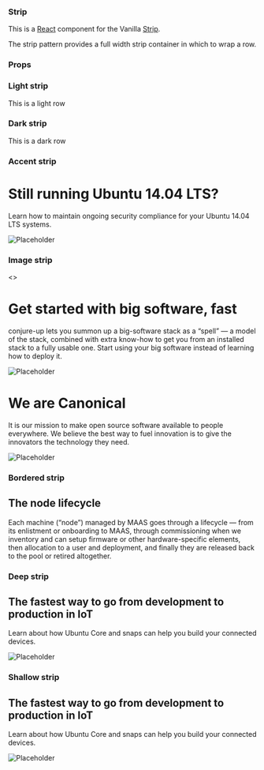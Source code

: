 
<Meta title="Strip" component={Strip} decorators={[withKnobs]} />

### Strip

This is a [React](https://reactjs.org/) component for the Vanilla [Strip](https://docs.vanillaframework.io/patterns/strip/).

The strip pattern provides a full width strip container in which to wrap a row.

### Props

<ArgsTable of={Strip} />

### Light strip

<Canvas>
  <Story name="Light strip">
    <Strip type="light">
      <p>This is a light row</p>
    </Strip>
  </Story>
</Canvas>

### Dark strip

<Canvas>
  <Story name="Dark strip">
    <Strip type="dark">
      <p>This is a dark row</p>
    </Strip>
  </Story>
</Canvas>

### Accent strip

<Canvas>
  <Story name="Accent strip">
    <Strip type="accent" element="section" includeCol={false}>
      <Col size="8">
        <h1>Still running Ubuntu 14.04 LTS?</h1>
        <p>
          Learn how to maintain ongoing security compliance for your Ubuntu
          14.04 LTS systems.
        </p>
      </Col>
      <Col size="4">
        <img
          src="https://assets.ubuntu.com/v1/2217d1c8-Security.svg"
          alt="Placeholder"
        />
      </Col>
    </Strip>
  </Story>
</Canvas>

### Image strip

<Canvas>
  <Story name="Image strip">
    <>
      <Strip
        background="https://assets.ubuntu.com/sites/ubuntu/latest/u/img/backgrounds/image-background-paper.png"
        includeCol={false}
        element="section"
        light
        rowClassName="u-vertically-center"
        type="image"
      >
        <Col size="8">
          <h1>Get started with big software, fast</h1>
          <p>
            conjure-up lets you summon up a big-software stack as a “spell” — a
            model of the stack, combined with extra know-how to get you from an
            installed stack to a fully usable one. Start using your big software
            instead of learning how to deploy it.
          </p>
        </Col>
        <Col size="4" className="u-hide--small u-align--center">
          <img
            src="https://assets.ubuntu.com/v1/1abb8716-conjure-up-illustration.svg"
            alt="Placeholder"
          />
        </Col>
      </Strip>
      <Strip
        background="https://assets.ubuntu.com/v1/9b68976e-Aubergine_suru_background_2.png"
        dark
        includeCol={false}
        element="section"
        type="image"
      >
        <Row className="u-vertically-center">
          <Col size="8">
            <h1>We are Canonical</h1>
            <p>
              It is our mission to make open source software available to people
              everywhere. We believe the best way to fuel innovation is to give
              the innovators the technology they need.
            </p>
          </Col>
          <Col size="4" className="u-hide--small u-align--center">
            <img
              src="https://assets.ubuntu.com/v1/9c74eb2d-logo-canonical-white.svg"
              alt="Placeholder"
            />
          </Col>
        </Row>
      </Strip>
    </>
  </Story>
</Canvas>

### Bordered strip

<Canvas>
  <Story name="Bordered strip">
    <Strip bordered colSize="8" element="section">
      <h2>The node lifecycle</h2>
      <p>
        Each machine (“node”) managed by MAAS goes through a lifecycle — from
        its enlistment or onboarding to MAAS, through commissioning when we
        inventory and can setup firmware or other hardware-specific elements,
        then allocation to a user and deployment, and finally they are released
        back to the pool or retired altogether.
      </p>
    </Strip>
  </Story>
</Canvas>

### Deep strip

<Canvas>
  <Story name="Deep strip">
    <Strip
      deep
      includeCol={false}
      element="section"
      type="light"
      rowClassName="u-vertically-center"
    >
      <Col size="8">
        <h2>The fastest way to go from development to production in IoT</h2>
        <p>
          Learn about how Ubuntu Core and snaps can help you build your
          connected devices.
        </p>
      </Col>
      <Col size="4" className="u-hide--small u-align--center">
        <img
          src="https://assets.ubuntu.com/v1/808a4e5b-iot.png?h=300"
          alt="Placeholder"
        />
      </Col>
    </Strip>
  </Story>
</Canvas>

### Shallow strip

<Canvas>
  <Story name="Shallow strip">
    <Strip
      shallow
      includeCol={false}
      element="section"
      type="light"
      rowClassName="u-vertically-center"
    >
      <Col size="8">
        <h2>The fastest way to go from development to production in IoT</h2>
        <p>
          Learn about how Ubuntu Core and snaps can help you build your
          connected devices.
        </p>
      </Col>
      <Col size="4" className="u-hide--small u-align--center">
        <img
          src="https://assets.ubuntu.com/v1/808a4e5b-iot.png?h=300"
          alt="Placeholder"
        />
      </Col>
    </Strip>
  </Story>
</Canvas>
